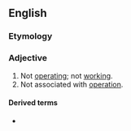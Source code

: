 {{also|non-operational}}
==English==

===Etymology===
{{prefix|en|non|operational}}

===Adjective===
{{en-adj|-}}

# Not [[operating]]; not [[work]]ing.
# Not associated with [[operation]]. {{rfex|en}}

====Derived terms====
* {{l|en|nonoperationally}}